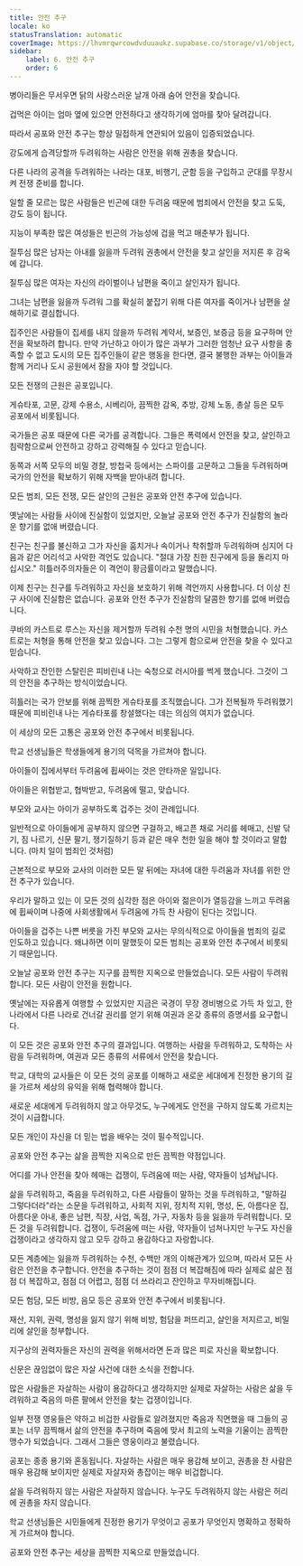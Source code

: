 ```yaml
---
title: 안전 추구
locale: ko
statusTranslation: automatic
coverImage: https://lhvmrqwrcowdvduuaukz.supabase.co/storage/v1/object/public/strapi-uploads/small_cover-educacion-fundamental.webp-2d51a7828a2b1309555be27f7e2a61a0.webp
sidebar:
    label: 6. 안전 추구
    order: 6
---
```

병아리들은 무서우면 닭의 사랑스러운 날개 아래 숨어 안전을 찾습니다.

겁먹은 아이는 엄마 옆에 있으면 안전하다고 생각하기에 엄마를 찾아 달려갑니다.

따라서 공포와 안전 추구는 항상 밀접하게 연관되어 있음이 입증되었습니다.

강도에게 습격당할까 두려워하는 사람은 안전을 위해 권총을 찾습니다.

다른 나라의 공격을 두려워하는 나라는 대포, 비행기, 군함 등을 구입하고 군대를 무장시켜 전쟁 준비를 합니다.

일할 줄 모르는 많은 사람들은 빈곤에 대한 두려움 때문에 범죄에서 안전을 찾고 도둑, 강도 등이 됩니다.

지능이 부족한 많은 여성들은 빈곤의 가능성에 겁을 먹고 매춘부가 됩니다.

질투심 많은 남자는 아내를 잃을까 두려워 권총에서 안전을 찾고 살인을 저지른 후 감옥에 갑니다.

질투심 많은 여자는 자신의 라이벌이나 남편을 죽이고 살인자가 됩니다.

그녀는 남편을 잃을까 두려워 그를 확실히 붙잡기 위해 다른 여자를 죽이거나 남편을 살해하기로 결심합니다.

집주인은 사람들이 집세를 내지 않을까 두려워 계약서, 보증인, 보증금 등을 요구하며 안전을 확보하려 합니다. 만약 가난하고 아이가 많은 과부가 그러한 엄청난 요구 사항을 충족할 수 없고 도시의 모든 집주인들이 같은 행동을 한다면, 결국 불행한 과부는 아이들과 함께 거리나 도시 공원에서 잠을 자야 할 것입니다.

모든 전쟁의 근원은 공포입니다.

게슈타포, 고문, 강제 수용소, 시베리아, 끔찍한 감옥, 추방, 강제 노동, 총살 등은 모두 공포에서 비롯됩니다.

국가들은 공포 때문에 다른 국가를 공격합니다. 그들은 폭력에서 안전을 찾고, 살인하고 침략함으로써 안전하고 강하고 강력해질 수 있다고 믿습니다.

동쪽과 서쪽 모두의 비밀 경찰, 방첩국 등에서는 스파이를 고문하고 그들을 두려워하며 국가의 안전을 확보하기 위해 자백을 받아내려 합니다.

모든 범죄, 모든 전쟁, 모든 살인의 근원은 공포와 안전 추구에 있습니다.

옛날에는 사람들 사이에 진실함이 있었지만, 오늘날 공포와 안전 추구가 진실함의 놀라운 향기를 없애 버렸습니다.

친구는 친구를 불신하고 그가 자신을 훔치거나 속이거나 착취할까 두려워하며 심지어 다음과 같은 어리석고 사악한 격언도 있습니다. "절대 가장 친한 친구에게 등을 돌리지 마십시오." 히틀러주의자들은 이 격언이 황금률이라고 말했습니다.

이제 친구는 친구를 두려워하고 자신을 보호하기 위해 격언까지 사용합니다. 더 이상 친구 사이에 진실함은 없습니다. 공포와 안전 추구가 진실함의 달콤한 향기를 없애 버렸습니다.

쿠바의 카스트로 루스는 자신을 제거할까 두려워 수천 명의 시민을 처형했습니다. 카스트로는 처형을 통해 안전을 찾고 있습니다. 그는 그렇게 함으로써 안전을 찾을 수 있다고 믿습니다.

사악하고 잔인한 스탈린은 피비린내 나는 숙청으로 러시아를 썩게 했습니다. 그것이 그의 안전을 추구하는 방식이었습니다.

히틀러는 국가 안보를 위해 끔찍한 게슈타포를 조직했습니다. 그가 전복될까 두려워했기 때문에 피비린내 나는 게슈타포를 창설했다는 데는 의심의 여지가 없습니다.

이 세상의 모든 고통은 공포와 안전 추구에서 비롯됩니다.

학교 선생님들은 학생들에게 용기의 덕목을 가르쳐야 합니다.

아이들이 집에서부터 두려움에 휩싸이는 것은 안타까운 일입니다.

아이들은 위협받고, 협박받고, 두려움에 떨고, 맞습니다.

부모와 교사는 아이가 공부하도록 겁주는 것이 관례입니다.

일반적으로 아이들에게 공부하지 않으면 구걸하고, 배고픈 채로 거리를 헤매고, 신발 닦기, 짐 나르기, 신문 팔기, 쟁기질하기 등과 같은 매우 천한 일을 해야 할 것이라고 말합니다. (마치 일이 범죄인 것처럼)

근본적으로 부모와 교사의 이러한 모든 말 뒤에는 자녀에 대한 두려움과 자녀를 위한 안전 추구가 있습니다.

우리가 말하고 있는 이 모든 것의 심각한 점은 아이와 젊은이가 열등감을 느끼고 두려움에 휩싸이며 나중에 사회생활에서 두려움에 가득 찬 사람이 된다는 것입니다.

아이들을 겁주는 나쁜 버릇을 가진 부모와 교사는 무의식적으로 아이들을 범죄의 길로 인도하고 있습니다. 왜냐하면 이미 말했듯이 모든 범죄는 공포와 안전 추구에서 비롯되기 때문입니다.

오늘날 공포와 안전 추구는 지구를 끔찍한 지옥으로 만들었습니다. 모든 사람이 두려워합니다. 모든 사람이 안전을 원합니다.

옛날에는 자유롭게 여행할 수 있었지만 지금은 국경이 무장 경비병으로 가득 차 있고, 한 나라에서 다른 나라로 건너갈 권리를 얻기 위해 여권과 온갖 종류의 증명서를 요구합니다.

이 모든 것은 공포와 안전 추구의 결과입니다. 여행하는 사람을 두려워하고, 도착하는 사람을 두려워하며, 여권과 모든 종류의 서류에서 안전을 찾습니다.

학교, 대학의 교사들은 이 모든 것의 공포를 이해하고 새로운 세대에게 진정한 용기의 길을 가르쳐 세상의 유익을 위해 협력해야 합니다.

새로운 세대에게 두려워하지 않고 아무것도, 누구에게도 안전을 구하지 않도록 가르치는 것이 시급합니다.

모든 개인이 자신을 더 믿는 법을 배우는 것이 필수적입니다.

공포와 안전 추구는 삶을 끔찍한 지옥으로 만든 끔찍한 약점입니다.

어디를 가나 안전을 찾아 헤매는 겁쟁이, 두려움에 떠는 사람, 약자들이 넘쳐납니다.

삶을 두려워하고, 죽음을 두려워하고, 다른 사람들이 말하는 것을 두려워하고, "말하길 그렇다더라"라는 소문을 두려워하고, 사회적 지위, 정치적 지위, 명성, 돈, 아름다운 집, 아름다운 아내, 좋은 남편, 직장, 사업, 독점, 가구, 자동차 등을 잃을까 두려워합니다. 모든 것을 두려워합니다. 겁쟁이, 두려움에 떠는 사람, 약자들이 넘쳐나지만 누구도 자신을 겁쟁이라고 생각하지 않고 모두 강하고 용감하다고 자랑합니다.

모든 계층에는 잃을까 두려워하는 수천, 수백만 개의 이해관계가 있으며, 따라서 모든 사람은 안전을 추구합니다. 안전을 추구하는 것이 점점 더 복잡해짐에 따라 실제로 삶은 점점 더 복잡하고, 점점 더 어렵고, 점점 더 쓰라리고 잔인하고 무자비해집니다.

모든 험담, 모든 비방, 음모 등은 공포와 안전 추구에서 비롯됩니다.

재산, 지위, 권력, 명성을 잃지 않기 위해 비방, 험담을 퍼뜨리고, 살인을 저지르고, 비밀리에 살인을 청부합니다.

지구상의 권력자들은 자신의 권력을 위해서라면 돈과 많은 피로 자신을 확보합니다.

신문은 끊임없이 많은 자살 사건에 대한 소식을 전합니다.

많은 사람들은 자살하는 사람이 용감하다고 생각하지만 실제로 자살하는 사람은 삶을 두려워하고 죽음의 마른 팔에서 안전을 찾는 겁쟁이입니다.

일부 전쟁 영웅들은 약하고 비겁한 사람들로 알려졌지만 죽음과 직면했을 때 그들의 공포는 너무 끔찍해서 삶의 안전을 추구하며 죽음에 맞서 최고의 노력을 기울이는 끔찍한 맹수가 되었습니다. 그래서 그들은 영웅이라고 불렸습니다.

공포는 종종 용기와 혼동됩니다. 자살하는 사람은 매우 용감해 보이고, 권총을 찬 사람은 매우 용감해 보이지만 실제로 자살자와 총잡이는 매우 비겁합니다.

삶을 두려워하지 않는 사람은 자살하지 않습니다. 누구도 두려워하지 않는 사람은 허리에 권총을 차지 않습니다.

학교 선생님들은 시민들에게 진정한 용기가 무엇이고 공포가 무엇인지 명확하고 정확하게 가르쳐야 합니다.

공포와 안전 추구는 세상을 끔찍한 지옥으로 만들었습니다.

